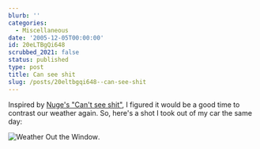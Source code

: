 ```yaml
---
blurb: ''
categories:
  - Miscellaneous
date: '2005-12-05T00:00:00'
id: 20eLTBgQi648
scrubbed_2021: false
status: published
type: post
title: Can see shit
slug: /posts/20eltbgqi648--can-see-shit
---
```


Inspired by [Nuge's "Can't see shit"](http://nugeworthy.blogspot.com/2005/12/cant-see-shit.html), I figured it would be a good time to contrast our weather again. So, here's a shot I took out of my car the same day:

![Weather Out the Window](/img-bin/migrated-images/weather-shot.jpg).
